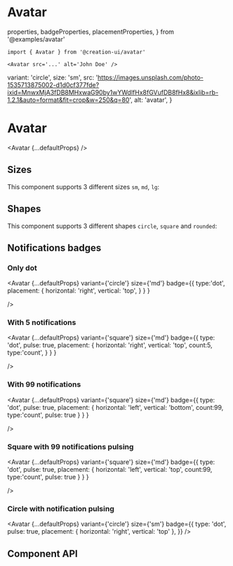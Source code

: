 # Avatar

  properties,
  badgeProperties,
  placementProperties,
} from '@examples/avatar'

```tsx copy
import { Avatar } from '@creation-ui/avatar'

<Avatar src='...' alt='John Doe' />
```

  variant: 'circle',
  size: 'sm',
  src: 'https://images.unsplash.com/photo-1535713875002-d1d0cf377fde?ixid=MnwxMjA3fDB8MHxwaG90by1wYWdlfHx8fGVufDB8fHx8&ixlib=rb-1.2.1&auto=format&fit=crop&w=250&q=80',
  alt: 'avatar',
}

# Avatar

<Avatar {...defaultProps} />

## Sizes

This component supports 3 different sizes `sm`, `md`, `lg`:

<UnfoldVariants
  component={Avatar}
  variants={ELEMENT_SIZES}
  prop='size'
  componentProps={defaultProps}
/>

## Shapes

This component supports 3 different shapes `circle`, `square` and `rounded`:

<UnfoldVariants
  component={Avatar}
  variants={AVATAR_VARIANTS}
  prop='variant'
  componentProps={defaultProps}
/>

## Notifications badges

### Only dot

<Avatar    {...defaultProps}
      variant={'circle'}
      size={'md'}
      badge={{
        type:'dot',
        placement: {
           horizontal: 'right',
           vertical: 'top',
        }
        }
      }

/>

### With 5 notifications

<Avatar    {...defaultProps}
      variant={'square'}
      size={'md'}
      badge={{
        type: 'dot',
        pulse: true,
        placement: {
           horizontal: 'right',
           vertical: 'top',
           count:5,
           type:'count',
        }
        }
      }

/>

### With 99 notifications

<Avatar    {...defaultProps}
      variant={'square'}
      size={'md'}
      badge={{
        type: 'dot',
        pulse: true,
        placement: {
           horizontal: 'left',
           vertical: 'bottom',
           count:99,
           type:'count',
           pulse: true
        }
        }
      }

/>

### Square with 99 notifications pulsing

<Avatar    {...defaultProps}
      variant={'square'}
      size={'md'}
      badge={{
        type: 'dot',
        pulse: true,
        placement: {
           horizontal: 'left',
           vertical: 'top',
           count:99,
           type:'count',
           pulse: true
        }
        }
      }

/>

### Circle with notification pulsing

<Avatar
  {...defaultProps}
  variant={'circle'}
  size={'sm'}
  badge={{
    type: 'dot',
    pulse: true,
    placement: { horizontal: 'right', vertical: 'top' },
  }}
/>

## Component API

<PropsTable
  properties={properties}
  name='Avatar'
  description='Avatar component props.'
/>
<PropsTable
  properties={badgeProperties}
  name='Badge'
  description='Detailed props of "badge" Avatar props'
/>
<PropsTable
  properties={placementProperties}
  name='Placement'
  description='Detailed props of "badge.placement" Avatar props'
/>
